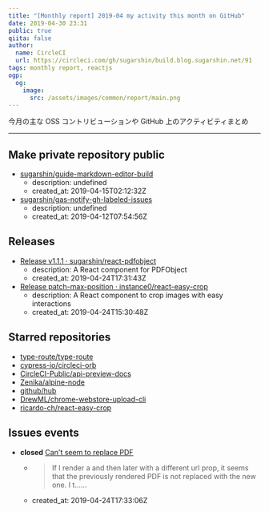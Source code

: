 ```yaml
---
title: "[Monthly report] 2019-04 my activity this month on GitHub"
date: 2019-04-30 23:31
public: true
qiita: false
author:
  name: CircleCI
  url: https://circleci.com/gh/sugarshin/build.blog.sugarshin.net/91
tags: monthly report, reactjs
ogp:
  og:
    image:
      src: /assets/images/common/report/main.png
---
```


今月の主な OSS コントリビューションや GitHub 上のアクティビティまとめ

***

## Make private repository public

- [sugarshin/guide-markdown-editor-build](https://github.com/sugarshin/guide-markdown-editor-build)
  - description: undefined
  - created_at: 2019-04-15T02:12:32Z
- [sugarshin/gas-notify-gh-labeled-issues](https://github.com/sugarshin/gas-notify-gh-labeled-issues)
  - description: undefined
  - created_at: 2019-04-12T07:54:56Z

## Releases

- [Release v1.1.1 · sugarshin/react-pdfobject](https://github.com/sugarshin/react-pdfobject/releases/tag/v1.1.1)
  - description: A React component for PDFObject
  - created_at: 2019-04-24T17:31:43Z
- [Release patch-max-position · instance0/react-easy-crop](https://github.com/instance0/react-easy-crop/releases/tag/patch-max-position)
  - description: A React component to crop images with easy interactions
  - created_at: 2019-04-24T15:30:48Z

## Starred repositories

- [type-route/type-route](https://github.com/type-route/type-route)
- [cypress-io/circleci-orb](https://github.com/cypress-io/circleci-orb)
- [CircleCI-Public/api-preview-docs](https://github.com/CircleCI-Public/api-preview-docs)
- [Zenika/alpine-node](https://github.com/Zenika/alpine-node)
- [github/hub](https://github.com/github/hub)
- [DrewML/chrome-webstore-upload-cli](https://github.com/DrewML/chrome-webstore-upload-cli)
- [ricardo-ch/react-easy-crop](https://github.com/ricardo-ch/react-easy-crop)

## Issues events

- **closed** [Can't seem to replace PDF](https://github.com/sugarshin/react-pdfobject/issues/37)
  - > If I render a  and then later with a different url prop, it seems that the previously rendered PDF is not replaced with the new one.  I t......
  - created_at: 2019-04-24T17:33:06Z
